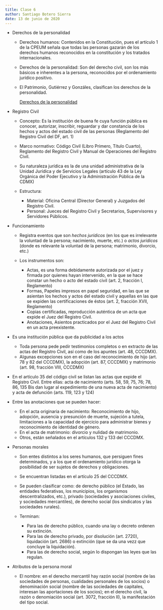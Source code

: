 ```yaml
---
title: Clase 6
author: Santiago Botero Sierra
date: 13 de junio de 2020
---
```


+ Derechos de la personalidad
	- Derechos humanos: Contenidos en la Constitución, pues el artículo 1 de la
		CPEUM señala que todas las personas gazarán de los derechos humanos
		reconocidos en la constitución y los tratados internacionales.
	- Derechos de la personalidad: Son del derecho civil, son los más básicos e
		inherentes a la persona, reconocidos por el ordenamiento jurídico
		positivo.

	- El Patrimonio, Gutiérrez y Gonzáles, clasifican los derechos de la
		personalidad.

		[Derechos de la personalidad](./img/1.DerechosPersonalidad.jpg)

+ Registro Civil
	- Concepto: Es la institución de buena fe cuya función pública es conocer,
	 	autorizar, inscribir, reguardar y dar constancia de los hechos y actos
	 	del estado  civil de las personas (Reglamento del Registro Civil del
	 	DF, art. 1)
	- Marco normativo: Código Civil (Libro Primero, Título Cuarto), Reglamento
		del Registro Civil y Manual de Operaciones del Registro Civil.
	- Su naturaleza jurídica es la de una unidad administrativa de la Unidad
		Jurídica y de Servicios Legales (artículo 43 de la Ley Orgánica del
		Poder Ejecutivo y la Administración Pública de la CDMX)
	- Estructura:

		* Material: Oficina Central (Director General) y Juzgados del Registro
			Civil.
		* Personal: Jueces del Registro Civil y Secretarios, Supervisores y
			Servidores Públicos.

+ Funcionamiento
	- Registra eventos que son *hechos jurídicos* (en los que es irrelevante la
		voluntad de la persona; nacimiento, muerte, etc.) o *actos jurídicos* (donde es relevante la voluntad de la persona; matrimonio, divorcio,
		 etc.)
	- Los instrumentos son:

		* Actas, es una forma debidamente autorizada por el juez y firmada por
			quienes hayan intervenido, en la que se hace constar un hecho o acto
			del estado civil (art. 2, fracción I, Reglamento)
		* Formas, Papeles impresos en papel seguridad, en las que se asientan
			los hechos y actos del estado civil y aquellas en las que se expiden
			las certificaciones de éstos (art. 2, fracción XVII, Reglamento)
		* Copias certificadas, reproducción auténtica de un acta que expide el
			Juez del Registro Civil.
		* Anotaciones, Asientos practicados por el Juez del Registro Civil en un
			acta preexistente.

+ Es una institución pública que da publicidad a los actos
	- Toda persona pede pedir testimonios completos o en extracto de las actas del Registro Civil, así como de los apuntes (art. 48, CCCDMX).
	- Algunas excepciones son en el caso del reconocimiento de hijo (art. 78 y 82 del CCCDMX), la adopción (art. 87, CCCDMX) y matrimonio (art. 98,
	fracción VIII, CCCDMX)

+ En el artículo 35 del código civil se listan las actas que expide el Registro
	Civil. Entre ellas: acta de nacimiento (arts. 58, 59, 75, 76; 78, 86, 135
	Bis dan lugar al expedimiento de una nueva acta de nacimiento) y acta de
	defunción (arts. 119, 123 y 124)

+ Entre las anotaciones que se pueden hacer:
	- En el acta originaria de nacimiento: Reconocimiento de hijo, adopción,
		ausencia y presunción de muerte, sujeción a tutela, limitaciones a la
		capacidad de ejercicio para administrar bienes y reconocimiento de
		identidad de género.
	- En el acta de matrimonio: divorcio y nulidad de matrimonio.
	- Otros, están señalados en el artículos 132 y 133 del CCCDMX.

+ Personas morales
	- Son entes distintos a los seres humanos, que persiguen fines determinados, y a los que el ordenamiento jurídico otorga la posibilidad de ser sujetos de derechos y obligaciones.
	- Se encuentran listadas en el artículo 25 del CCCDMX.
	- Se pueden clasificar como: de derecho público (el Estado, las entidades
		federativas, los municipios, los organismos descentralizados, etc.), privado (sociedades y asociaciones civiles, y sociedades mercantiles),
		de derecho social (los sindicatos y las sociedades rurales).
	- Terminan:

		* Para las de derecho público, cuando una lay o decreto ordenen su
			extinción.
		* Para las de derecho privado, por disolución (art. 2720), liquidación
			(art. 2686) o extinción (que se da una vezz que concluye la
			liquidación).
		* Para las de derecho social, según lo dispongan las leyes que las
			regulan.

+ Atributos de la persona moral
	- El nombre: en el derecho mercantil hay razón social (nombre de las
		sociedades  de personas, cualidades personales de los socios) o
		denominación social (nombre de las sociedades de capitales, interesan
		las aportaciones de  los socios); en el derecho civil, la razón o
		denomiación social (art. 3072, fracción II), la manifestación del tipo
		social.
